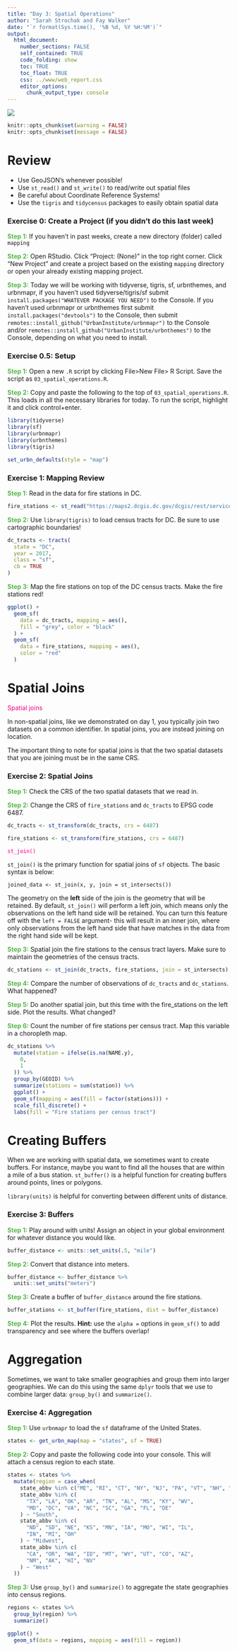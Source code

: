 ```yaml
---
title: "Day 3: Spatial Operations"
author: "Sarah Strochak and Fay Walker"
date: "`r format(Sys.time(), '%B %d, %Y %H:%M')`"
output:
  html_document:
    number_sections: FALSE
    self_contained: TRUE
    code_folding: show
    toc: TRUE
    toc_float: TRUE
    css: ../www/web_report.css
    editor_options:
      chunk_output_type: console
---
```


  

<style>
@import url('https://fonts.googleapis.com/css?family=Lato&display=swap');
</style>

<link rel="stylesheet" href="//fonts.googleapis.com/css?family=Lato" />

![](../www/images/urban-institute-logo.png)


```r
knitr::opts_chunk$set(warning = FALSE)
knitr::opts_chunk$set(message = FALSE)
```


# Review 

* Use GeoJSON's whenever possible!
* Use `st_read()` and `st_write()` to read/write out spatial files
* Be careful about Coordinate Reference Systems!
* Use the `tigris` and `tidycensus` packages to easily obtain spatial data

### Exercise 0: Create a Project (if you didn't do this last week)

<font color="#55b748">**Step 1:**</font> If you haven't in past weeks, create a new directory (folder) called `mapping`

<font color="#55b748">**Step 2:**</font> Open RStudio. Click "Project: (None)" in the top right corner. Click "New Project" and create a project based on the existing `mapping` directory or open your already existing mapping project.

<font color="#55b748">**Step 3:**</font> Today we will be working with tidyverse, tigris, sf, urbnthemes, and urbnmapr, if you haven't used tidyverse/tigris/sf submit `install.packages("WHATEVER PACKAGE YOU NEED")` to the Console.  If you haven't used urbnmapr or urbnthemes first submit `install.packages("devtools")` to the Console, then submit `remotes::install_github("UrbanInstitute/urbnmapr")` to the Console and/or `remotes::install_github("UrbanInstitute/urbnthemes")` to the Console, depending on what you need to install. 


### Exercise 0.5: Setup
<font color="#55b748">**Step 1:**</font> Open a new `.R` script by clicking File>New File> R Script. Save the script as `03_spatial_operations.R`.

<font color="#55b748">**Step 2:**</font> Copy and paste the following to the top of `03_spatial_operations.R`. This loads in all the necessary libraries for today. To run the script, highlight it and click control+enter.

```r

library(tidyverse)
library(sf)
library(urbnmapr)
library(urbnthemes)
library(tigris)

set_urbn_defaults(style = "map")
```

### Exercise 1: Mapping Review

<font color="#55b748">**Step 1:**</font> Read in the data for fire stations in DC.

```r
fire_stations <- st_read("https://maps2.dcgis.dc.gov/dcgis/rest/services/DCGIS_DATA/Public_Safety_WebMercator/MapServer/6/query?where=1%3D1&outFields=NAME,ADDRESS,TRUCK,AMBULANCE&outSR=4326&f=geojson")
```

<font color="#55b748">**Step 2:**</font> Use `library(tigris)` to load census tracts for DC. Be sure to use cartographic boundaries!

```r

dc_tracts <- tracts(
  state = "DC",
  year = 2017,
  class = "sf",
  cb = TRUE
)
```

<font color="#55b748">**Step 3:**</font> Map the fire stations on top of the DC census tracts. Make the fire stations red!

```r

ggplot() +
  geom_sf(
    data = dc_tracts, mapping = aes(),
    fill = "grey", color = "black"
  ) +
  geom_sf(
    data = fire_stations, mapping = aes(),
    color = "red"
  )
```

# Spatial Joins
<font color="#ec008b"> Spatial joins </font>

In non-spatial joins, like we demonstrated on day 1, you typically join two datasets on a common identifier. In spatial joins, you are instead joining on location.

The important thing to note for spatial joins is that the two spatial datasets that you are joining must be in the same CRS. 

### Exercise 2: Spatial Joins

<font color="#55b748">**Step 1:**</font> Check the CRS of the two spatial datasets that we read in.

<font color="#55b748">**Step 2:**</font> Change the CRS of `fire_stations` and `dc_tracts` to EPSG code 6487.

```r

dc_tracts <- st_transform(dc_tracts, crs = 6487)

fire_stations <- st_transform(fire_stations, crs = 6487)
```

<font color="#ec008b"> `st_join()` </font>

`st_join()` is the primary function for spatial joins of `sf` objects. The basic syntax is below:

```
joined_data <- st_join(x, y, join = st_intersects())
```
The geometry on the **left** side of the join is the geometry that will be retained. By default, `st_join()` will perform a left join, which means only the observations on the left hand side will be retained. You can turn this feature off with the `left = FALSE` argument- this will result in an inner join, where only observations from the left hand side that have matches in the data from the right hand side will be kept.

<font color="#55b748">**Step 3:**</font> Spatial join the fire stations to the census tract layers. Make sure to maintain the geometries of the census tracts.

```r

dc_stations <- st_join(dc_tracts, fire_stations, join = st_intersects)
```

<font color="#55b748">**Step 4:**</font> Compare the number of observations of `dc_tracts` and `dc_stations`. What happened?

<font color="#55b748">**Step 5:**</font> Do another spatial join, but this time with the fire_stations on the left side. Plot the results. What changed?

<font color="#55b748">**Step 6:**</font> Count the number of fire stations per census tract. Map this variable in a choropleth map.

```r

dc_stations %>%
  mutate(station = ifelse(is.na(NAME.y),
    0,
    1
  )) %>%
  group_by(GEOID) %>%
  summarize(stations = sum(station)) %>%
  ggplot() +
  geom_sf(mapping = aes(fill = factor(stations))) +
  scale_fill_discrete() +
  labs(fill = "Fire stations per census tract")
```

# Creating Buffers

When we are working with spatial data, we sometimes want to create buffers. For instance, maybe you want to find all the houses that are within a mile of a bus station. `st_buffer()` is a helpful function for creating buffers around points, lines or polygons.

`library(units)` is helpful for converting between different units of distance.

### Exercise 3: Buffers

<font color="#55b748">**Step 1:**</font> Play around with units! Assign an object in your global environment for whatever distance you would like.

```r

buffer_distance <- units::set_units(.5, "mile")
```

<font color="#55b748">**Step 2:**</font> Convert that distance into meters.

```r

buffer_distance <- buffer_distance %>%
  units::set_units("meters")
```

<font color="#55b748">**Step 3:**</font> Create a buffer of `buffer_distance` around the fire stations.

```r

buffer_stations <- st_buffer(fire_stations, dist = buffer_distance)
```

<font color="#55b748">**Step 4:**</font> Plot the results. **Hint:** use the `alpha = ` options in `geom_sf()` to add transparency and see where the buffers overlap!


# Aggregation

Sometimes, we want to take smaller geographies and group them into larger geographies. We can do this using the same `dplyr` tools that we use to combine larger data: `group_by()` and `summarize()`. 

### Exercise 4: Aggregation

<font color="#55b748">**Step 1:**</font> Use `urbnmapr` to load the `sf` dataframe of the United States.

```r

states <- get_urbn_map(map = "states", sf = TRUE)
```

<font color="#55b748">**Step 2:**</font> Copy and paste the following code into your console. This will attach a census region to each state.

```r

states <- states %>%
  mutate(region = case_when(
    state_abbv %in% c("ME", "RI", "CT", "NY", "NJ", "PA", "VT", "NH", "MA") ~ "Northeast",
    state_abbv %in% c(
      "TX", "LA", "OK", "AR", "TN", "AL", "MS", "KY", "WV",
      "MD", "DC", "VA", "NC", "SC", "GA", "FL", "DE"
    ) ~ "South",
    state_abbv %in% c(
      "ND", "SD", "NE", "KS", "MN", "IA", "MO", "WI", "IL",
      "IN", "MI", "OH"
    ) ~ "Midwest",
    state_abbv %in% c(
      "CA", "OR", "WA", "ID", "MT", "WY", "UT", "CO", "AZ",
      "NM", "AK", "HI", "NV"
    ) ~ "West"
  ))
```

<font color="#55b748">**Step 3:**</font> Use `group_by()` and `summarize()` to aggregate the state geographies into census regions.

```r

regions <- states %>%
  group_by(region) %>%
  summarize()

ggplot() +
  geom_sf(data = regions, mapping = aes(fill = region))
```


